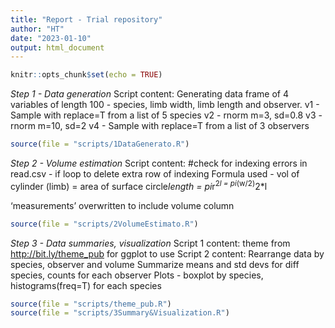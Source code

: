 ```yaml
---
title: "Report - Trial repository"
author: "HT"
date: "2023-01-10"
output: html_document
---
```


```r
knitr::opts_chunk$set(echo = TRUE)
```

*Step 1 - Data generation*
Script content:
Generating data frame of 4 variables of length 100 - species, limb width, limb length and observer.
v1 - Sample with replace=T from a list of 5 species
v2 - rnorm m=3, sd=0.8
v3 - rnorm m=10, sd=2
v4 - Sample with replace=T from a list of 3 observers

```r
source(file = "scripts/1DataGenerato.R")
```

*Step 2 - Volume estimation*
Script content:
#check for indexing errors in read.csv - if loop to delete extra row of indexing
Formula used - 
vol of cylinder (limb) = area of surface circle*length
                       = pi*r^2*l
                       = pi*(w/2)^2*l

'measurements' overwritten to include volume column

```r
source(file = "scripts/2VolumeEstimato.R")
```

*Step 3 - Data summaries, visualization*
Script 1 content: theme from <http://bit.ly/theme_pub> for ggplot to use
Script 2 content:
Rearrange data by species, observer and volume
Summarize means and std devs for diff species, counts for each observer
Plots - boxplot by species, histograms(freq=T) for each species

```r
source(file = "scripts/theme_pub.R")
source(file = "scripts/3Summary&Visualization.R")
```

